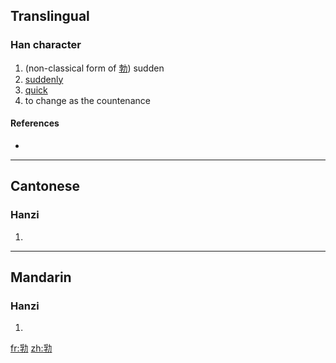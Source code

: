 ==Translingual==

===Han character===
{{Han char|rn=19|rad=力|as=07|sn=9|four=|canj=月木大尸 (BDKS)}}

# (non-classical form of [[勃]]) sudden
# [[suddenly]]
# [[quick]]
# to change as the countenance

====References====
* {{Han ref|kx=0147.380|hdz=10372.020|uh=351C|ud=13596}}

----

==Cantonese==

===Hanzi===
{{yue-hanzi|jyut=|y=but6}}

# {{defn|Cantonese|sort=力07}}

----

==Mandarin==

===Hanzi===
{{cmn-hanzi|pin=[[bá]] ([[ba2]]), [[bó]] ([[bo2]])|wg=pa<sup>2</sup>, po<sup>2</sup>}}

# {{defn|Mandarin|sort=力07}}

[[fr:㔜]]
[[zh:㔜]]